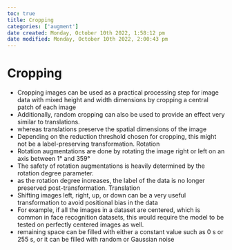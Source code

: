 ```yaml
---
toc: true
title: Cropping
categories: ['augment']
date created: Monday, October 10th 2022, 1:58:12 pm
date modified: Monday, October 10th 2022, 2:00:43 pm
---
```


# Cropping
- Cropping images can be used as a practical processing step for image data with mixed height and width dimensions by cropping a central patch of each image
- Additionally, random cropping can also be used to provide an effect very similar to translations.
- whereas translations preserve the spatial dimensions of the image
- Depending on the reduction threshold chosen for cropping, this might not be a label-preserving transformation. Rotation
- Rotation augmentations are done by rotating the image right or left on an axis between 1° and 359°
- The safety of rotation augmentations is heavily determined by the rotation degree parameter.
- as the rotation degree increases, the label of the data is no longer preserved post-transformation. Translation
- Shifting images left, right, up, or down can be a very useful transformation to avoid positional bias in the data
- For example, if all the images in a dataset are centered, which is common in face recognition datasets, this would require the model to be tested on perfectly centered images as well.
- remaining space can be filled with either a constant value such as 0 s or 255 s, or it can be filled with random or Gaussian noise



